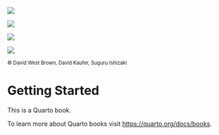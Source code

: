
[![](images/porpoise_badge.svg)](https://github.com/browndw/){target="_blank"}


:::{layout-ncol=3 .yellow-bg}
:::{.left}
[![](images/streamlit-logo.svg)](https://streamlit.io/){target="_blank"}
:::

:::{.center}
[![](images/spacy-logo.svg)](https://spacy.io/usage/spacy-101/){target="_blank"}
:::

:::{.right}
[![](images/openai-logo.svg)](https://openai.com/){target="_blank"}
:::
::::

[&copy; David West Brown, David Kaufer, Suguru Ishizaki]{style="font-size: 0.8em;"}

# Getting Started {.unnumbered}

This is a Quarto book.

To learn more about Quarto books visit <https://quarto.org/docs/books>.

